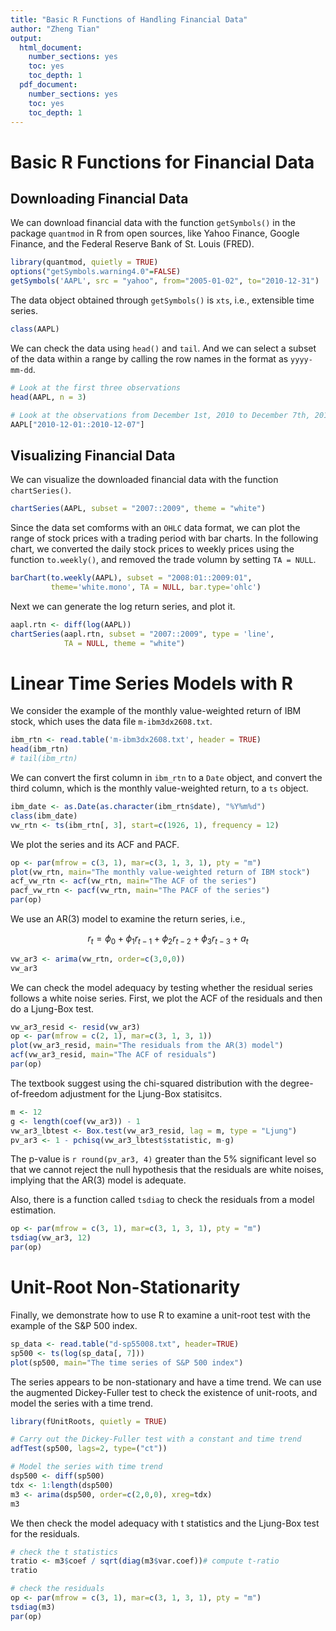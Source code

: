 ```yaml
---
title: "Basic R Functions of Handling Financial Data"
author: "Zheng Tian"
output:
  html_document:
    number_sections: yes
    toc: yes
    toc_depth: 1
  pdf_document:
    number_sections: yes
    toc: yes
    toc_depth: 1
---
```


# Basic R Functions for Financial Data

## Downloading Financial Data

We can download financial data with the function `getSymbols()` in the package `quantmod` in R from open sources, like Yahoo Finance, Google Finance, and the Federal Reserve Bank of St. Louis (FRED).

```r
library(quantmod, quietly = TRUE)
options("getSymbols.warning4.0"=FALSE)
getSymbols('AAPL', src = "yahoo", from="2005-01-02", to="2010-12-31")
```

The data object obtained through `getSymbols()` is `xts`, i.e., extensible time series.
```r
class(AAPL)
```

We can check the data using `head()` and `tail`. And we can select a subset of the data within a range by calling the row names in the format as `yyyy-mm-dd`.

```r
# Look at the first three observations
head(AAPL, n = 3)

# Look at the observations from December 1st, 2010 to December 7th, 2010
AAPL["2010-12-01::2010-12-07"]
```


## Visualizing Financial Data

We can visualize the downloaded financial data with the function
`chartSeries()`.

```r
chartSeries(AAPL, subset = "2007::2009", theme = "white")
```

Since the data set comforms with an `OHLC` data format, we can plot the range of stock prices with a trading period with bar charts. In the following chart, we converted the daily stock prices to weekly prices using the function `to.weekly()`, and removed the trade volumn by setting `TA = NULL`.
```r
barChart(to.weekly(AAPL), subset = "2008:01::2009:01",
         theme='white.mono', TA = NULL, bar.type='ohlc')
```

Next we can generate the log return series, and plot it.
```r
aapl.rtn <- diff(log(AAPL))
chartSeries(aapl.rtn, subset = "2007::2009", type = 'line',
            TA = NULL, theme = "white")
```


# Linear Time Series Models with R

We consider the example of the monthly value-weighted return of IBM stock, which uses the data file `m-ibm3dx2608.txt`. 

```r
ibm_rtn <- read.table('m-ibm3dx2608.txt', header = TRUE)
head(ibm_rtn)
# tail(ibm_rtn)
```

We can convert the first column in `ibm_rtn` to a `Date` object, and convert the third column, which is the monthly value-weighted return, to a `ts` object. 

```r
ibm_date <- as.Date(as.character(ibm_rtn$date), "%Y%m%d")
class(ibm_date)
vw_rtn <- ts(ibm_rtn[, 3], start=c(1926, 1), frequency = 12)
```

We plot the series and its ACF and PACF. 
```r
op <- par(mfrow = c(3, 1), mar=c(3, 1, 3, 1), pty = "m")
plot(vw_rtn, main="The monthly value-weighted return of IBM stock")
acf_vw_rtn <- acf(vw_rtn, main="The ACF of the series")
pacf_vw_rtn <- pacf(vw_rtn, main="The PACF of the series")
par(op)
```

We use an AR(3) model to examine the return series, i.e.,

$$r_t  = \phi_0 + \phi_1 r_{t-1} + \phi_2 r_{t-2} + \phi_3 r_{t-3} + a_t$$

```r
vw_ar3 <- arima(vw_rtn, order=c(3,0,0))
vw_ar3
```

We can check the model adequacy by testing whether the residual series follows a white noise series. First, we plot the ACF of the residuals and then do a Ljung-Box test. 

```r
vw_ar3_resid <- resid(vw_ar3)
op <- par(mfrow = c(2, 1), mar=c(3, 1, 3, 1))
plot(vw_ar3_resid, main="The residuals from the AR(3) model")
acf(vw_ar3_resid, main="The ACF of residuals")
par(op)
```

The textbook suggest using the chi-squared distribution with the degree-of-freedom adjustment for the Ljung-Box statisitcs. 
```r
m <- 12
g <- length(coef(vw_ar3)) - 1
vw_ar3_lbtest <- Box.test(vw_ar3_resid, lag = m, type = "Ljung")
pv_ar3 <- 1 - pchisq(vw_ar3_lbtest$statistic, m-g)
```
The p-value is `r round(pv_ar3, 4)` greater than the 5% significant level so that we cannot reject the null hypothesis that the residuals are white noises, implying that the AR(3) model is adequate. 

Also, there is a function called `tsdiag` to check the residuals from a model estimation. 
```r
op <- par(mfrow = c(3, 1), mar=c(3, 1, 3, 1), pty = "m")
tsdiag(vw_ar3, 12)
par(op)
```


# Unit-Root Non-Stationarity

Finally, we demonstrate how to use R to examine a unit-root test with the example of the S&P 500 index.

```r
sp_data <- read.table("d-sp55008.txt", header=TRUE)
sp500 <- ts(log(sp_data[, 7]))
plot(sp500, main="The time series of S&P 500 index")
```

The series appears to be non-stationary and have a time trend. We can use the augmented Dickey-Fuller test to check the existence of unit-roots, and model the series with a time trend. 

```r
library(fUnitRoots, quietly = TRUE)

# Carry out the Dickey-Fuller test with a constant and time trend
adfTest(sp500, lags=2, type=("ct"))

# Model the series with time trend
dsp500 <- diff(sp500)
tdx <- 1:length(dsp500) 
m3 <- arima(dsp500, order=c(2,0,0), xreg=tdx)
m3
```

We then check the model adequacy with t statistics and the Ljung-Box test for the residuals. 

```r
# check the t statistics
tratio <- m3$coef / sqrt(diag(m3$var.coef))# compute t-ratio
tratio

# check the residuals
op <- par(mfrow = c(3, 1), mar=c(3, 1, 3, 1), pty = "m")
tsdiag(m3)
par(op)
```















